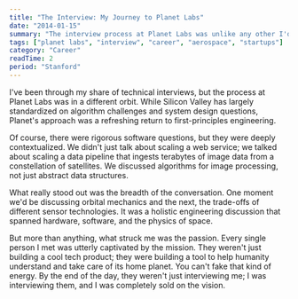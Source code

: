 ```yaml
---
title: "The Interview: My Journey to Planet Labs"
date: "2014-01-15"
summary: "The interview process at Planet Labs was unlike any other I'd experienced. It was a refreshing blend of practical engineering, physics, and a deep passion for the mission."
tags: ["planet labs", "interview", "career", "aerospace", "startups"]
category: "Career"
readTime: 2
period: "Stanford"
---
```


I've been through my share of technical interviews, but the process at Planet Labs was in a different orbit. While Silicon Valley has largely standardized on algorithm challenges and system design questions, Planet's approach was a refreshing return to first-principles engineering.

Of course, there were rigorous software questions, but they were deeply contextualized. We didn't just talk about scaling a web service; we talked about scaling a data pipeline that ingests terabytes of image data from a constellation of satellites. We discussed algorithms for image processing, not just abstract data structures.

What really stood out was the breadth of the conversation. One moment we'd be discussing orbital mechanics and the next, the trade-offs of different sensor technologies. It was a holistic engineering discussion that spanned hardware, software, and the physics of space.

But more than anything, what struck me was the passion. Every single person I met was utterly captivated by the mission. They weren't just building a cool tech product; they were building a tool to help humanity understand and take care of its home planet. You can't fake that kind of energy. By the end of the day, they weren't just interviewing me; I was interviewing them, and I was completely sold on the vision.
